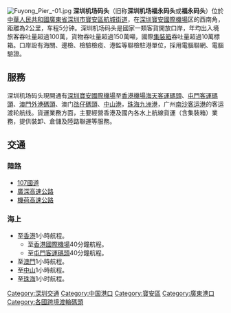 {{Unreferenced |time=2007-10-10T18:12:17+00:00 }}
[[File:Fuyong_Pier_-01.jpg|thumb]]
'''深圳机场码头'''（旧称'''深圳机场福永码头'''或'''福永码头'''）位於[[中華人民共和國|中華人民共和國]][[廣東省|廣東省]][[深圳市|深圳市]][[寶安區|寶安區]][[航城街道_(深圳市)|航城街道]]，在[[深圳寶安國際機場|深圳寶安國際機場]]区的西南角，距離為2公里，车程5分钟。深圳机场码头是國家一類客貨開放口岸，年均出入境旅客吞吐量超過100萬，貨物吞吐量超過150萬噸，國際[[集裝箱|集裝箱]]吞吐量超過10萬標箱。口岸設有海關、邊檢、檢驗檢疫、港監等聯檢駐港單位，採用電腦聯網、電腦驗證。

==服務==
深圳机场码头現開通有[[深圳寶安國際機場|深圳寶安國際機場]]至[[香港國際機場|香港機場]][[海天客運碼頭|海天客運碼頭]]、[[屯門客運碼頭|屯門客運碼頭]]、[[澳門|澳門]][[外港碼頭|外港碼頭]]、澳门[[氹仔碼頭|氹仔碼頭]]、[[中山港|中山港]]，[[珠海|珠海]][[九洲港|九洲港]]，广州[[南沙客运港|南沙客运港]]的客运渡轮航线。貨運業務方面，主要經營香港及國內各水上航線貨運（含集裝箱）業務，提供裝卸、倉儲及陸路聯運等服務。

==交通==
===陸路===
*[[107國道|107國道]]
*[[廣深高速公路|廣深高速公路]]
*[[機荷高速公路|機荷高速公路]]

===海上===
*至[[香港|香港]]1小時航程。
**至[[香港國際機場|香港國際機場]]40分鐘航程。
**至[[屯門客運碼頭|屯門客運碼頭]]40分鐘航程。
*至[[澳門|澳門]]1小時航程。
*至[[中山市|中山]]1小時航程。
*至[[珠海|珠海]]1小时航程。

{{珠三角交通}}
{{Transp-stub}}

{{深圳}}
[[Category:深圳交通|Category:深圳交通]]
[[Category:中国港口|Category:中国港口]]
[[Category:寶安區|Category:寶安區]]
[[Category:廣東港口|Category:廣東港口]]
[[Category:各國跨境渡輪碼頭|Category:各國跨境渡輪碼頭]]